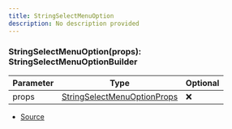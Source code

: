 ```yaml
---
title: StringSelectMenuOption
description: No description provided
---
```



### StringSelectMenuOption(props): StringSelectMenuOptionBuilder

| Parameter | Type | Optional |
| ----------- | ----------- | ----------- |
| props | [StringSelectMenuOptionProps](/docs/api-reference/types/StringSelectMenuOptionProps) | ❌ |


- [Source](https://github.com/underctrl-io/commandkit/blob/e7997746676c2b18be64230c918cb998973d18b5/packages/commandkit/src/components/v1/select-menu/SelectMenu.ts#L124)